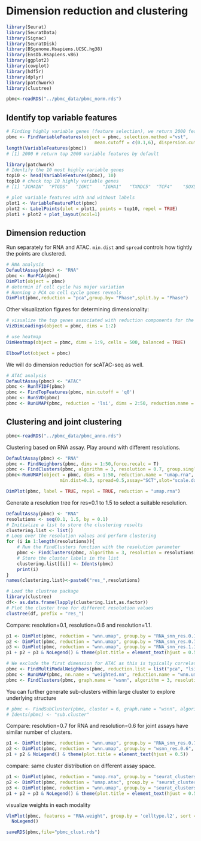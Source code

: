 # Dimension reduction and clustering

```r
library(Seurat)
library(SeuratData)
library(Signac)
library(SeuratDisk)
library(BSgenome.Hsapiens.UCSC.hg38) 
library(EnsDb.Hsapiens.v86)
library(ggplot2)
library(cowplot)
library(hdf5r)
library(dplyr)
library(patchwork)
library(clustree)
```


```r
pbmc<-readRDS("../pbmc_data/pbmc_norm.rds")
```

## Identify top variable features

```r
# Finding highly variable genes (feature selection), we return 2000 features per dataset by default
pbmc <- FindVariableFeatures(object = pbmc, selection.method ="vst", 
                                 mean.cutoff = c(0.1,6), dispersion.cutoff = c(0.5,Inf),verbose=TRUE)
length(VariableFeatures(pbmc))
# [1] 2000 # return top 2000 variable features by default
```

```r
library(patchwork)
# Identify the 10 most highly variable genes
top10 <- head(VariableFeatures(pbmc), 10)
top10 # check top 10 highly variable genes
# [1] "JCHAIN"  "PTGDS"   "IGKC"    "IGHA1"   "TXNDC5"  "TCF4"    "SOX5"    "MZB1"    "ZNF385D" "CDKN1C" 

# plot variable features with and without labels
plot1 <- VariableFeaturePlot(pbmc)
plot2 <- LabelPoints(plot = plot1, points = top10, repel = TRUE)
plot1 + plot2 + plot_layout(ncol=1)
```

## Dimension reduction
Run separately for RNA and ATAC. `min.dist` and `spread` controls how tightly the points are clustered.

```r
# RNA analysis
DefaultAssay(pbmc) <- "RNA"
pbmc <- RunPCA(pbmc) 
DimPlot(object = pbmc)
# determin if cell cycle has major variation
# Running a PCA on cell cycle genes reveals
DimPlot(pbmc,reduction = "pca",group.by= "Phase",split.by = "Phase")
```

Other visualization figures for determining dimensionality:

```r
# visualize the top genes associated with reduction components for the first 2 PCs
VizDimLoadings(object = pbmc, dims = 1:2)
```

```r
# use heatmap
DimHeatmap(object = pbmc, dims = 1:9, cells = 500, balanced = TRUE)
```

```r
ElbowPlot(object = pbmc)
```

We will do dimension reduction for scATAC-seq as well.

```r
# ATAC analysis
DefaultAssay(pbmc) <- "ATAC"
pbmc <- RunTFIDF(pbmc)
pbmc <- FindTopFeatures(pbmc, min.cutoff = 'q0')
pbmc <- RunSVD(pbmc)
pbmc <- RunUMAP(pbmc, reduction = 'lsi', dims = 2:50, reduction.name = "umap.atac", reduction.key = "atacUMAP_")
```

## Clustering and joint clustering

```r
pbmc<-readRDS("../pbmc_data/pbmc_anno.rds")
```

Clustering based on RNA assay. Play around with different resolutions.
```r
DefaultAssay(pbmc) <- "RNA"
pbmc <- FindNeighbors(pbmc, dims = 1:50,force.recalc = T)
pbmc <- FindClusters(pbmc, algorithm = 3, resolution = 0.7, group.singletons=T)
pbmc<-RunUMAP(object = pbmc, dims = 1:50, reduction.name = "umap.rna", reduction.key = 'rnaUMAP_',
                    min.dist=0.3, spread=0.5,assay="SCT",slot="scale.data")
```

```r
DimPlot(pbmc, label = TRUE, repel = TRUE, reduction = "umap.rna")
```

Generate a resolution tree for res=0.1 to 1.5 to select a suitable resolution.
```r
DefaultAssay(pbmc) <- "RNA"
resolutions <- seq(0.1, 1.5, by = 0.1)
# Initialize a list to store the clustering results
clustering.list <- list()
# Loop over the resolution values and perform clustering
for (i in 1:length(resolutions)){
	# Run the FindClusters function with the resolution parameter
	pbmc <- FindClusters(pbmc, algorithm = 3, resolution = resolutions[i], group.singletons=T, verbose = TRUE)
	# Store the cluster labels in the list
	clustering.list[[i]] <- Idents(pbmc) 
	print(i)
}
names(clustering.list)<-paste0("res_",resolutions)

```

```r
# Load the clustree package
library(clustree)
df<- as.data.frame(lapply(clustering.list,as.factor))
# Plot the cluster tree for different resolution values
clustree(df, prefix = "res_")
```

Compare: resolution=0.1, resolution=0.6 and resolution=1.1.

```r
p1 <- DimPlot(pbmc, reduction = "wnn.umap", group.by = "RNA_snn_res.0.1", label = TRUE, label.size = 2.5, repel = TRUE) + ggtitle("RNA clusters res=0.1")
p2 <- DimPlot(pbmc, reduction = "wnn.umap", group.by = "RNA_snn_res.0.7", label = TRUE, label.size = 2.5, repel = TRUE) + ggtitle("RNA clusters res=0.7")
p3 <- DimPlot(pbmc, reduction = "wnn.umap", group.by = "RNA_snn_res.1.1", label = TRUE, label.size = 2.5, repel = TRUE) + ggtitle("RNA clusters res=1.1")
p1 + p2 + p3 & NoLegend() & theme(plot.title = element_text(hjust = 0.5))

```

```r
# We exclude the first dimension for ATAC as this is typically correlated with sequencing depth
pbmc <- FindMultiModalNeighbors(pbmc, reduction.list = list("pca", "lsi"), dims.list = list(1:50, 2:50))
pbmc <- RunUMAP(pbmc, nn.name = "weighted.nn", reduction.name = "wnn.umap", reduction.key = "wnnUMAP_",min.dist=0.3, spread=0.5)
pbmc <- FindClusters(pbmc, graph.name = "wsnn", algorithm = 3, resolution = 0.6, group.singletons=T,verbose = FALSE)
```

You can further generate sub-clusters within large cluster to explore underlying structure

```r
# pbmc <- FindSubCluster(pbmc, cluster = 6, graph.name = "wsnn", algorithm = 3)
# Idents(pbmc) <- "sub.cluster"
```

Compare: resolution=0.7 for RNA and resolution=0.6 for joint assays have similar number of clusters.

```r
p1 <- DimPlot(pbmc, reduction = "wnn.umap", group.by = "RNA_snn_res.0.7", label = TRUE, label.size = 2.5, repel = TRUE) + ggtitle("RNA clusters")
p2 <- DimPlot(pbmc, reduction = "wnn.umap", group.by = "wsnn_res.0.6", label = TRUE, label.size = 2.5, repel = TRUE) + ggtitle("WNN clusters")
p1 + p2 & NoLegend() & theme(plot.title = element_text(hjust = 0.5))

```

compare: same cluster distribution on different assay space.

```r
p1 <- DimPlot(pbmc, reduction = "umap.rna", group.by = "seurat_clusters", label = TRUE, label.size = 2.5, repel = TRUE) + ggtitle("RNA")
p2 <- DimPlot(pbmc, reduction = "umap.atac", group.by = "seurat_clusters", label = TRUE, label.size = 2.5, repel = TRUE) + ggtitle("ATAC")
p3 <- DimPlot(pbmc, reduction = "wnn.umap", group.by = "seurat_clusters", label = TRUE, label.size = 2.5, repel = TRUE) + ggtitle("WNN")
p1 + p2 + p3 & NoLegend() & theme(plot.title = element_text(hjust = 0.5))

```


visualize weights in each modality
```r
VlnPlot(pbmc, features = "RNA.weight", group.by = 'celltype.l2', sort = TRUE, pt.size = 0.1) +
  NoLegend()

```




```r
saveRDS(pbmc,file="pbmc_clust.rds")
```


